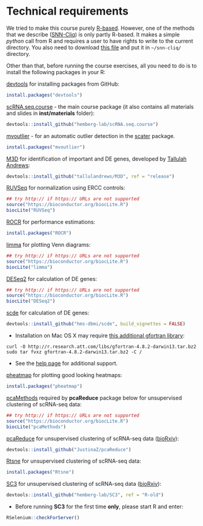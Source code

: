 
# Technical requirements

We tried to make this course purely [R-based](https://www.r-project.org/). However, one of the methods that we describe ([SNN-Cliq](http://bioinfo.uncc.edu/SNNCliq/)) is only partly R-based. It makes a simple _python_ call from R and requires a user to have rights to write to the current directory. You also need to download [this file](http://bioinfo.uncc.edu/SNNCliq/Cliq.txt) and put it in `~/snn-cliq/` directory.

Other than that, before running the course exercises, all you need to do is to install the following packages in your R:

[devtools](https://cran.r-project.org/web/packages/devtools/index.html) for installing packages from GitHub:
```r
install.packages("devtools")
```
[scRNA.seq.course](https://github.com/hemberg-lab/scRNA.seq.course) - the main course package (it also contains all materials and slides in __inst/materials__ folder):
```r
devtools::install_github("hemberg-lab/scRNA.seq.course")
```

[mvoutlier](https://cran.r-project.org/web/packages/mvoutlier/index.html) - for an automatic outlier detection in the [scater](https://github.com/davismcc/scater) package.
```r
install.packages("mvoutlier")
```

[M3D](https://github.com/tallulandrews/M3D) for identification of important and DE genes, developed by [Tallulah Andrews](http://www.sanger.ac.uk/people/directory/andrews-tallulah-s):
```r
devtools::install_github("tallulandrews/M3D", ref = "release")
```

[RUVSeq](https://bioconductor.org/packages/release/bioc/html/RUVSeq.html) for normalization using ERCC controls:
```r
## try http:// if https:// URLs are not supported
source("https://bioconductor.org/biocLite.R")
biocLite("RUVSeq")
```

[ROCR](https://cran.r-project.org/web/packages/ROCR/index.html) for performance estimations:
```r
install.packages("ROCR")
```

[limma](https://bioconductor.org/packages/release/bioc/html/limma.html) for plotting Venn diagrams:
```r
## try http:// if https:// URLs are not supported
source("https://bioconductor.org/biocLite.R")
biocLite("limma")
```

[DESeq2](https://bioconductor.org/packages/release/bioc/html/DESeq2.html) for calculation of DE genes:
```r
## try http:// if https:// URLs are not supported
source("https://bioconductor.org/biocLite.R")
biocLite("DESeq2")
```

[scde](http://hms-dbmi.github.io/scde/) for calculation of DE genes:
```r
devtools::install_github("hms-dbmi/scde", build_vignettes = FALSE)
```

* Installation on Mac OS X may require [this additional gfortran library](http://thecoatlessprofessor.com/programming/rcpp-rcpparmadillo-and-os-x-mavericks-lgfortran-and-lquadmath-error/):
```
curl -O http://r.research.att.com/libs/gfortran-4.8.2-darwin13.tar.bz2
sudo tar fvxz gfortran-4.8.2-darwin13.tar.bz2 -C /
```

* See the [help page](http://hms-dbmi.github.io/scde/help.html) for additional support.

[pheatmap](https://cran.r-project.org/web/packages/pheatmap/index.html) for plotting good looking heatmaps:
```r
install.packages("pheatmap")
```

[pcaMethods](http://bioconductor.org/packages/release/bioc/html/pcaMethods.html) required by __pcaReduce__ package below for unsupervised clustering of scRNA-seq data:
```r
## try http:// if https:// URLs are not supported
source("https://bioconductor.org/biocLite.R")
biocLite("pcaMethods")
```

[pcaReduce](https://github.com/JustinaZ/pcaReduce) for unsupervised clustering of scRNA-seq data ([bioRxiv](http://biorxiv.org/content/early/2015/09/08/026385)):
```r
devtools::install_github("JustinaZ/pcaReduce")
```

[Rtsne](https://cran.r-project.org/web/packages/pheatmap/index.html) for unsupervised clustering of scRNA-seq data:
```r
install.packages("Rtsne")
```

[SC3](http://bioconductor.org/packages/devel/bioc/html/SC3.html) for unsupervised clustering of scRNA-seq data ([bioRxiv](http://biorxiv.org/content/early/2016/01/13/036558)):
```r
devtools::install_github("hemberg-lab/SC3", ref = "R-old")
```

* Before running __SC3__ for the first time __only__, please start R and enter:
```r
RSelenium::checkForServer()
```


